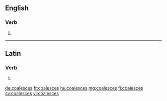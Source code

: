 ==English==

===Verb===
{{head|en}}

# {{en-third-person singular of|coalesce}}

----

==Latin==

===Verb===
{{la-verb-form|coalescēs}}

# {{conjugation of|coalescō||2|s|fut|act|ind|lang=la}}

[[de:coalesces]]
[[fr:coalesces]]
[[hu:coalesces]]
[[mg:coalesces]]
[[fi:coalesces]]
[[sv:coalesces]]
[[vi:coalesces]]